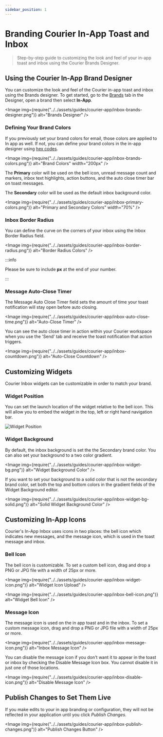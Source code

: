 ```yaml
---
sidebar_position: 1
---
```



# Branding Courier In-App Toast and Inbox

> Step-by-step guide to customizing the look and feel of your in-app toast and inbox using the Courier Brands Designer.

## Using the Courier In-App Brand Designer

You can customize the look and feel of the Courier in-app toast and inbox using the Brands designer. To get started, go to the [Brands](https://app.courier.com/designer/brands) tab in the Designer, open a brand then select **In-App**.

<Image
  img={require("../../assets/guides/courier-app/inbox-brands-designer.png")}
  alt="Brands Designer"
/>

### Defining Your Brand Colors

If you previously set your brand colors for email, those colors are applied to In app as well. If not, you can define your brand colors in the in-app designer using [hex codes](https://htmlcolorcodes.com/).

<Image
  img={require("../../assets/guides/courier-app/inbox-brands-colors.png")}
  alt="Brand Colors" width="200px"
/>

The **Primary** color will be used on the bell icon, unread message count and markers, inbox text highlights, action buttons, and the auto close timer bar on toast messages.

The **Secondary** color will be used as the default inbox background color.

<Image
  img={require("../../assets/guides/courier-app/inbox-primary-colors.png")}
  alt="Primary and Secondary Colors" width="70%"
/>

### Inbox Border Radius

You can define the curve on the corners of your inbox using the Inbox Border Radius field. 

<Image
  img={require("../../assets/guides/courier-app/inbox-border-radius.png")}
  alt="Border Radius Colors"
/>

:::info

Please be sure to include **px** at the end of your number.

:::

### Message Auto-Close Timer

The Message Auto Close Timer field sets the amount of time your toast notification will stay open before auto closing. 

<Image
  img={require("../../assets/guides/courier-app/inbox-auto-close-time.png")}
  alt="Auto-Close Timer"
/>

You can see the auto close timer in action within your Courier workspace when you use the 'Send' tab and receive the toast notification that action triggers.

<Image
  img={require("../../assets/guides/courier-app/inbox-countdown.png")}
  alt="Auto-Close Countdown"
/>

## Customizing Widgets

Courier Inbox widgets can be customizable in order to match your brand.

### Widget Position

You can set the launch location of the widget relative to the bell icon. This will allow you to embed the widget in the top, left or right hand navigation bar.

<GifWrapper width={845} height={475} caption="Widget Position">

![Widget Position](../../assets/guides/courier-app/inbox-widget-position.gif)

</GifWrapper>

### Widget Background

By default, the inbox background is set the the Secondary brand color. You can also set your background to a two color gradient.

<Image
  img={require("../../assets/guides/courier-app/inbox-widget-bg.png")}
  alt="Widget Background Color"
/>

If you want to set your background to a solid color that is not the secondary brand color, set both the top and bottom colors in the gradient fields of the Widget Background editor.

<Image
  img={require("../../assets/guides/courier-app/inbox-widget-bg-solid.png")}
  alt="Solid Widget Background Color"
/>

## Customizing In-App Icons

Courier's In-App Inbox uses icons in two places: the bell icon which indicates new messages, and the message icon, which is used in the toast message and inbox.

 ### Bell Icon

 The bell icon is customizable. To set a custom bell icon, drag and drop a PNG or JPG file with a width of 25px or more.

<Image
  img={require("../../assets/guides/courier-app/inbox-widget-icon.png")}
  alt="Widget Icon Upload"
/>

<Image
  img={require("../../assets/guides/courier-app/inbox-bell-icon.png")}
  alt="Widget Bell Icon"
/>

### Message Icon

The message icon is used on the in app toast and in the inbox. To set a custom message icon, drag and drop a PNG or JPG file with a width of 25px or more.

<Image
  img={require("../../assets/guides/courier-app/inbox-message-icon.png")}
  alt="Inbox Message Icon"
/>

You can disable the message icon if you don't want it to appear in the toast or inbox by checking the Disable Message Icon box. You cannot disable it in just one of those locations.

<Image
  img={require("../../assets/guides/courier-app/inbox-disable-icon.png")}
  alt="Disable Message Icon"
/>

## Publish Changes to Set Them Live

If you make edits to your in app branding or configuration, they will not be reflected in your application until you click _Publish Changes_.

<Image
  img={require("../../assets/guides/courier-app/inbox-publish-changes.png")}
  alt="Publish Changes Button"
/>